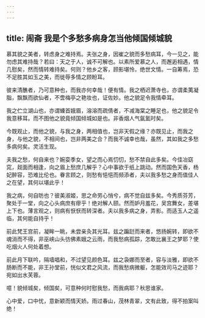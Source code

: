 ```yaml
---
---
---
```

title: 闹斋 我是个多愁多病身怎当他倾国倾城貌
---





慕其貌之美者，转虑身之难持焉。夫张之身，因崔之貌而多愁病耳，今一见之，能勿虑其难持哉？若曰：天之于人，诚不可解也。以素所爱慕之人，而邂逅相遇，情几慰矣，然而情转难持矣。何则？他乡之客，顾影堪怜，绝世文情。一自筹焉，恐不足胜其如玉之美，而徙辱多情之顾盼耳。

彼来清醮者，乃可意种也，而我亦何幸哉！便有情。我之栖迟萧寺也，亦谓柔荑凝脂，飘飘而欲仙者，不啻梅亭之艳妆也，证佐妙。他之貌足令我情牵耳。

我之伫立湖山也，亦谓螓首娥眉，溶溶而疏倩者，不减海棠之睡足也，他之貌足令我意移耳。而不图他之貌竟倾国倾城如是也。非香烟人气氤氳时矣。

今既观止，而他之貌，与我之身，两相值也，岂非天假之缘？亦既见止，而我之身，与他之貌，不相间也，岂非两美之合？而我不诚幸也哉，虽然，其如我之多愁多病何矣。灵活生现。

夫我之愁，何自来也？婉娈季女，望之而心焉忉忉，愁不禁自此多矣。今佳冶窈窕，觌面而相逢，向之眉上愁庶几解乎？心中事欲于纸上跳动。然而国色天香，杨妃醉容，恐难比伦也。眷言顾之，则愁有悒悒而频添者，夫以我多愁之身而值佳人之在望，其何以堪此乎！

我之病，何自昉也？彼美淑姬，思之命劳心悄兮，病不觉自兹多矣。今秀质芬芳，聚处于一堂，向之心头病庶有瘳乎！绝对解人颐。然而妒月羞花，吴宫舞女，差堪上下也。薄言观之，则病有恹恹而转深者。夫以我多病之身，弄影。而适玉人之遥临，其何能自持乎！

前此梵王宫前，凝眸一眺，未尝亲灸其光耳。兹之蹁跹而来者，悠扬婉转，即欲不魂消而不得，非巫峡山头彷佛素娥之云雨，而我愁病孤踪，怎敢比襄王之梦耶？使吃烟火人何处着想。

前此月下联吟，隔墙唱和，不过望见颜色耳。兹之袅娜而至者，容与淡雅，即欲不肠断而不能，非王孙堂前，恍似文君之风流，而我愁病微躯，怎能效司马之迹耶？宛如出水芙蓉。

噫！貌倾城矣，倾国矣，可意种何时慰我愁，而我病耶？秋思谁家。

心中爱，口中忧，意新颖而情天娇。雨过春山，茂林青翠，文有此致，得不拍案叫绝！